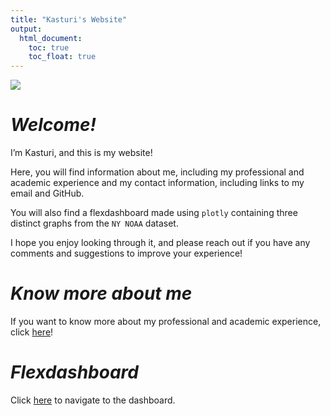 ```yaml
---
title: "Kasturi's Website"
output: 
  html_document:
    toc: true
    toc_float: true
---
```

![](https://media.tenor.com/luE_kr8Ht8kAAAAC/star-wars-hello.gif)

# *Welcome!* 

I'm Kasturi, and this is my website! 

Here, you will find information about me, including my professional and academic experience and my contact information, including links to my email and GitHub.   

You will also find a flexdashboard made using `plotly` containing three distinct graphs from the ` NY NOAA` dataset. 

I hope you enjoy looking through it, and please reach out if you have any comments and suggestions to improve your experience! 

# *Know more about me*

If you want to know more about my professional and academic experience, click [here](about.html)! 

# *Flexdashboard*

Click [here](dashboard.html) to navigate to the dashboard. 





